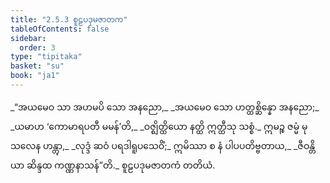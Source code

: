 ```yaml
---
title: "2.5.3 စူဠပဒုမဇာတက"
tableOfContents: false
sidebar:
  order: 3
type: "tipitaka"
basket: "su"
book: "ja1"
---
```



<DynamicBreadcrumb />

<Division number="85" book="ja1" e="ch" v="22" p="50">

<Paragraph number="476" type="verses" book="ja1">
_“အယမေဝ သာ အဟမပိ သော အနညော,_  
_အယမေဝ သော ဟတ္ထစ္ဆိန္နော အနညော;_  
_ယမာဟ ‘ကောမာရပတီ မမန်’တိ,_  
_ဝဇ္ဈိတ္ထိယော နတ္ထိ ဣတ္ထီသု သစ္စံ._  

</Paragraph>

</Division>
<Division number="86" book="ja1" e="ch" v="22" p="50">

<Paragraph number="477" book="ja1">
ဣမဉ္စ ဇမ္မံ မုသလေန ဟန္တွာ,_  
_လုဒ္ဒံ ဆဝံ ပရဒါရူပသေဝိံ;_  
ဣမိဿာ စ နံ ပါပပတိဗ္ဗတာယ,_  
_ဇီဝန္တိယာ ဆိန္ဒထ ကဏ္ဏနာသန်”တိ._  


</Paragraph>
</Division>

<Paragraph number="478" type="center" book="ja1">
စူဠပဒုမဇာတကံ တတိယံ.
</Paragraph>
